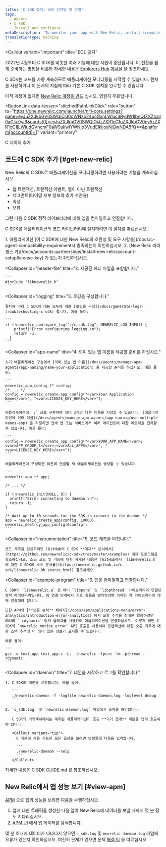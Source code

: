 ```yaml
---
title: 'C SDK 설치: 코드 컴파일 및 연결'
tags:
  - Agents
  - C SDK
  - Install and configure
metaDescription: 'To monitor your app with New Relic, install (compile and link) the New Relic C SDK into your app''s code library.'
translationType: machine
---
```


<Callout
  variant="important"
  title="EOL 공지"
>
  2022년 4월부터 C SDK를 비롯한 여러 기능에 대한 지원이 중단됩니다. 이 전환을 쉽게 준비하는 방법을 비롯한 자세한 내용은 [Explorers Hub 게시물](https://discuss.newrelic.com/t/q1-bulk-eol-announcement-fy23/181744) 을 참조하세요.
</Callout>

C SDK는 코드를 자동 계측하므로 애플리케이션 모니터링을 시작할 수 있습니다. 런처를 사용하거나 이 문서의 지침에 따라 기본 C SDK 설치를 완료할 수 있습니다.

아직 계정이 없다면 [New Relic 계정을 만드](https://newrelic.com/signup) 십시오. 영원히 무료입니다.

<ButtonLink
  data-tessen="stitchedPathLinkClick"
  role="button"
  to="https://one.newrelic.com/launcher/nr1-core.settings?pane=eyJuZXJkbGV0SWQiOiJ0dWNzb24ucGxnLWluc3RydW1lbnQtZXZlcnl0aGluZyJ9&cards[0]=eyJuZXJkbGV0SWQiOiJzZXR1cC1uZXJkbGV0cy5zZXR1cC1jLWludGVncmF0aW9uIiwiYWNjb3VudElkIjoyNjQwNDA5fQ==&platform[accountId]=1"
  variant="primary"
>
  C 데이터 추가
</ButtonLink>

## 코드에 C SDK 추가 [#get-new-relic]

New Relic의 C SDK로 애플리케이션을 모니터링하려면 사용하려는 기능을 계측하십시오.

* 웹 트랜잭션, 트랜잭션 이벤트, 웹이 아닌 트랜잭션
* 세그먼트(타이밍 세부 정보의 추가 수준용)
* 속성
* 오류

그런 다음 C SDK 정적 라이브러리에 대해 앱을 컴파일하고 연결합니다.

C SDK를 애플리케이션의 코드 라이브러리에 설치하려면 이 절차를 따르십시오.

<CollapserGroup>
  <Collapser
    id="requirements"
    title="1. 요구 사항을 확인합니다."
  >
    1. 애플리케이션 [이 C SDK에 대한 New Relic의 호환성 및 요구 사항을](/docs/c-agent-compatibility-requirements) 충족하는지 확인하십시오.
    2. [New Relic 라이센스 키](/docs/accounts-partnerships/install-new-relic/account-setup/license-key) 가 있는지 확인하십시오.
  </Collapser>

  <Collapser
    id="header-file"
    title="2. 제공된 헤더 파일을 포함합니다."
  >
    ```
    #include "libnewrelic.h"
    ```
  </Collapser>

  <Collapser
    id="logging"
    title="3. 로깅을 구성합니다."
  >
    절차에 따라 C SDK와 데몬 모두에 대한 [로깅을 구성](/docs/generate-logs-troubleshooting-c-sdk) 합니다. 예를 들어:

    ```
    if (!newrelic_configure_log("./c_sdk.log", NEWRELIC_LOG_INFO)) {
        printf("Error configuring logging.\n");
        return -1;
      }
    ```
  </Collapser>

  <Collapser
    id="app-name"
    title="4. 의미 있는 앱 이름을 제공할 준비를 하십시오."
  >
    초기 애플리케이션 구성에서 [의미 있는 앱 이름](/docs/agents/manage-apm-agents/app-naming/name-your-application) 을 제공할 준비를 하십시오. 예를 들어:

    ```
    newrelic_app_config_t* config;
    /* ... */
    config = newrelic_create_app_config("<var>Your Application Name</var>", "<var>LICENSE_KEY_HERE</var>");
    ```

    애플리케이션에 `;` 으로 구분하여 최대 3개의 다른 이름을 지정할 수 있습니다. [애플리케이션에 여러 이름](/docs/agents/manage-apm-agents/app-naming/use-multiple-names-app) 을 지정하면 전체 앱 또는 서비스에서 여러 에이전트에 대한 메트릭을 집계할 수 있습니다. 예를 들어:

    ```
    config = newrelic_create_app_config("<var>YOUR_APP_NAME</var>;<var>APP_GROUP_1</var>;<var>ALL_APPS</var>", "<var>LICENSE_KEY_HERE</var>");
    ```

    애플리케이션이 구성되면 데몬에 연결할 새 애플리케이션을 생성할 수 있습니다.

    ```
    newrelic_app_t* app;

    /* ... */

    if (!newrelic_init(NULL, 0)) {
      printf("Error connecting to daemon.\n");
      return -1;
    }

    /* Wait up to 10 seconds for the SDK to connect to the daemon */
    app = newrelic_create_app(config, 10000);
    newrelic_destroy_app_config(&config);
    ```
  </Collapser>

  <Collapser
    id="instrumentation"
    title="5. 코드 계측을 마칩니다."
  >
    코드 계측을 완료하려면 [GitHub의 C SDK **예제** 문서에서](https://github.com/newrelic/c-sdk/tree/master/examples) 예제 프로그램을 참조하십시오. 소스 코드 및 기능에 대한 자세한 내용은 [GitHub에서 `libnewrelic.h` 에 대한 C SDK의 소스 문서를](https://newrelic.github.io/c-sdk/libnewrelic_8h_source.html) 참조하세요.
  </Collapser>

  <Collapser
    id="example-program"
    title="6. 앱을 컴파일하고 연결합니다."
  >
    C SDK의 `libnewrelic.a` 은 이미 `libpcre` 및 `libpthread` 라이브러리와 연결된 정적 라이브러리입니다. 이 연결 단계에서 기호 충돌을 방지하려면 이러한 각 라이브러리에 대해 연결해야 합니다.

    또한 APM의 [**오류 분석** 페이지](/docs/apm/applications-menu/error-analytics/introduction-error-analytics) 에서 오류 추적을 최대한 활용하려면 GNU의 `-rdynamic` 링커 플래그를 사용하여 애플리케이션을 연결하십시오. 이렇게 하면 C SDK의 `newrelic_notice_error` API 호출을 사용하여 트랜잭션에 대한 오류 기록에 대한 스택 추적에 더 의미 있는 정보가 표시될 수 있습니다.

    예를 들어:

    ```
    gcc -o test_app test_app.c -L. -lnewrelic -lpcre -lm -pthread -rdynamic
    ```
  </Collapser>

  <Collapser
    id="daemon"
    title="7. 데몬을 시작하고 로그를 확인합니다."
  >
    1. C SDK의 데몬을 시작합니다. 예를 들어:

       ```
       ./newrelic-daemon -f -logfile newrelic-daemon.log -loglevel debug
       ```

    2. `c_sdk.log` 및 `newrelic-daemon.log` 파일에서 출력을 확인합니다.

       C SDK의 아키텍처에서는 계측된 애플리케이션이 호출 **되기 전에** 데몬을 먼저 호출해야 합니다.

       <Callout variant="tip">
         C 데몬에 사용 가능한 모든 옵션을 보려면 명령줄에 다음을 입력합니다.

         ```
         ./newrelic-daemon --help
         ```
       </Callout>
  </Collapser>
</CollapserGroup>

자세한 내용은 C SDK [GUIDE.md](https://github.com/newrelic/c-sdk/blob/master/GUIDE.md#getting-started) 를 참조하십시오.

## New Relic에서 앱 성능 보기 [#view-apm]

[APM](/docs/apm/new-relic-apm/getting-started/introduction-new-relic-apm) 으로 앱의 성능을 보려면 다음을 수행하십시오.

1. 앱에 대한 트래픽을 생성한 다음 앱이 New Relic에 데이터를 보낼 때까지 몇 분 정도 기다리십시오.
2. [APM UI](/docs/apm/applications-menu/monitoring/apm-overview-page) 에서 앱 데이터를 탐색합니다.

몇 분 이내에 데이터가 나타나지 않으면 `c_sdk.log` 및 `newrelic-daemon.log` 파일에 오류가 있는지 확인하십시오. 여전히 문제가 있으면 문제 [해결 팁](/docs/apm/agents/c-sdk/troubleshooting/no-data-appears-c-sdk) 을 따르십시오.